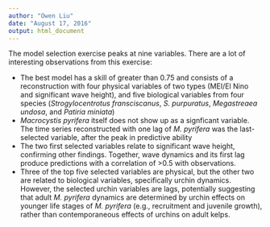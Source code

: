 ```yaml
---
author: "Owen Liu"
date: "August 17, 2016"
output: html_document
---
```


The model selection exercise peaks at nine variables. There are a lot of interesting observations from this exercise:

* The best model has a skill of greater than 0.75 and consists of a reconstruction with four physical variables of two types (MEI/El Nino and significant wave height), and five biological variables from four species (*Strogylocentrotus fransciscanus*, *S. purpuratus*, *Megastreaea undosa*, and *Patiria miniata*)
* *Macrocystis pyrifera* itself does not show up as a signficant variable. The time series reconstructed with one lag of *M. pyrifera* was the last-selected variable, after the peak in predictive ability
* The two first selected variables relate to significant wave height, confirming other findings. Together, wave dynamics and its first lag produce predictions with a correlation of >0.5 with observations.
* Three of the top five selected variables are physical, but the other two are related to biological variables, specifically urchin dynamics. However, the selected urchin variables are lags, potentially suggesting that adult *M. pyrifera* dynamics are determined by urchin effects on younger life stages of *M. pyrifera* (e.g., recruitment and juvenile growth), rather than contemporaneous effects of urchins on adult kelps.